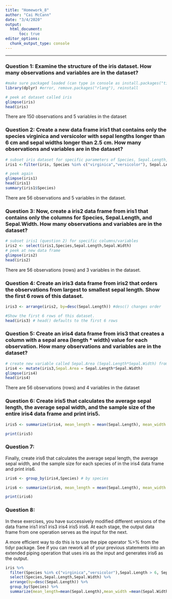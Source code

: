 ```yaml
---
title: "Homework_8"
author: "Cai McCann"
date: "3/4/2020"
output: 
  html_document:
      toc: true
editor_options: 
  chunk_output_type: console
---
```


--------------------------------------------------------------------------------

### Question 1: Examine the structure of the iris dataset. How many observations and variables are in the dataset?

```r
#make sure packaged loaded (can type in console as install.packages("tidyverse")
library(dplyr) #error, remove.packages("rlang"), reinstall

# peek at dataset called iris
glimpse(iris)
head(iris)

```

There are 150 observations and 5 variables in the dataset

### Question 2: Create a new data frame iris1 that contains only the species virginica and versicolor with sepal lengths longer than 6 cm and sepal widths longer than 2.5 cm. How many observations and variables are in the dataset?

```r
# subset iris dataset for specific parameters of Species, Sepal.Length, and Sepal.Width
iris1 <-filter(iris, Species %in% c("virginica","versicolor"), Sepal.Length > 6, Sepal.Width > 2.5)

# peek again
glimpse(iris1)
head(iris1)
summary(iris1$Species)

```

There are 56 observations and 5 variables in the dataset.

### Question 3: Now, create a iris2 data frame from iris1 that contains only the columns for Species, Sepal.Length, and Sepal.Width. How many observations and variables are in the dataset?

```r
# subset iris1 (question 2) for specific columns/variables
iris2 <- select(iris1,Species,Sepal.Length,Sepal.Width) 
# peek at new data frame
glimpse(iris2)
head(iris2)

```

There are 56 observations (rows) and 3 variables in the dataset.

### Question 4: Create an iris3 data frame from iris2 that orders the observations from largest to smallest sepal length. Show the first 6 rows of this dataset.

```r
iris3 <- arrange(iris2, by=desc(Sepal.Length)) #desc() changes order

#Show the first 6 rows of this dataset.
head(iris3) # head() defaults to the first 6 rows
```

### Question 5: Create an iris4 data frame from iris3 that creates a column with a sepal area (length * width) value for each observation. How many observations and variables are in the dataset?

```r
# create new variable called Sepal.Area (Sepal.Length*Sepal.Width) from iris3 data
iris4 <- mutate(iris3,Sepal.Area = Sepal.Length*Sepal.Width)
glimpse(iris4)
head(iris4)

```

There are 56 observations (rows) and 4 variables in the dataset

### Question 6: Create iris5 that calculates the average sepal length, the average sepal width, and the sample size of the entire iris4 data frame and print iris5.

```r
iris5 <- summarize(iris4, mean_length = mean(Sepal.Length), mean_width = mean(Sepal.Width), sample_size = n()) 

print(iris5)
```

### Question 7: 

Finally, create iris6 that calculates the average sepal length, the average sepal width, and the sample size for each species of in the iris4 data frame and print iris6.

```r
iris6 <- group_by(iris4,Species) # by species

iris6 <- summarize(iris6, mean_length = mean(Sepal.Length), mean_width = mean(Sepal.Width), sample_size = n()) 

print(iris6)

```

### Question 8: 

In these exercises, you have successively modified different versions of the data frame iris1 iris1 iris3 iris4 iris5 iris6. At each stage, the output data frame from one operation serves as the input for the next.

A more efficient way to do this is to use the pipe operator %>% from the tidyr package. See if you can rework all of your previous statements into an extended piping operation that uses iris as the input and generates iris6 as the output.

```r
iris %>%
  filter(Species %in% c("virginica","versicolor"),Sepal.Length > 6, Sepal.Width > 2.5) %>%
  select(Species,Sepal.Length,Sepal.Width) %>%
  arrange(by=desc(Sepal.Length)) %>%
  group_by(Species) %>%
  summarize(mean_length=mean(Sepal.Length),mean_width =mean(Sepal.Width), sample_size = n()) 

```

